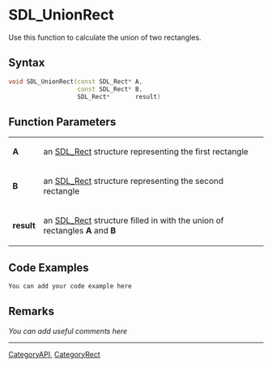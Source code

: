 
= SDL_UnionRect =
Use this function to calculate the union of two rectangles.


== Syntax ==
<syntaxhighlight lang='c++'>
void SDL_UnionRect(const SDL_Rect* A,
                   const SDL_Rect* B,
                   SDL_Rect*       result)
</syntaxhighlight>

== Function Parameters ==
{|
|'''A'''
|an [[SDL_Rect]] structure representing the first rectangle
|-
|'''B'''
|an [[SDL_Rect]] structure representing the second rectangle
|-
|'''result'''
|an [[SDL_Rect]] structure filled in with the union of rectangles '''A''' and '''B'''
|}

== Code Examples ==
<syntaxhighlight lang='c++'>
You can add your code example here
</syntaxhighlight>

== Remarks ==
''You can add useful comments here''

----
[[CategoryAPI]], [[CategoryRect]]
